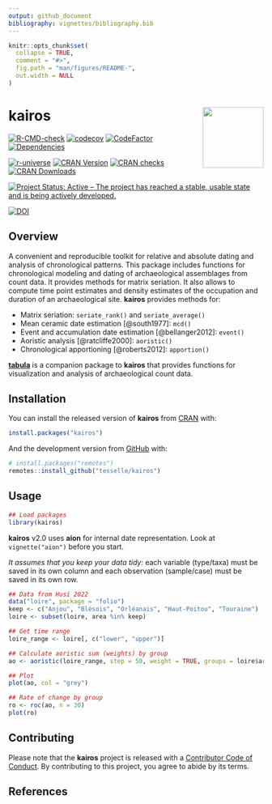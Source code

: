 ```yaml
---
output: github_document
bibliography: vignettes/bibliography.bib
---
```


<!-- README.md is generated from README.Rmd. Please edit that file -->

```r
knitr::opts_chunk$set(
  collapse = TRUE,
  comment = "#>",
  fig.path = "man/figures/README-",
  out.width = NULL
)
```

# kairos <img width=120px src="man/figures/logo.png" align="right" />

<!-- badges: start -->
[![R-CMD-check](https://github.com/tesselle/kairos/workflows/R-CMD-check/badge.svg)](https://github.com/tesselle/kairos/actions)
[![codecov](https://codecov.io/gh/tesselle/kairos/branch/master/graph/badge.svg)](https://app.codecov.io/gh/tesselle/kairos)
[![CodeFactor](https://www.codefactor.io/repository/github/tesselle/kairos/badge)](https://www.codefactor.io/repository/github/tesselle/kairos)
[![Dependencies](https://tinyverse.netlify.com/badge/kairos)](https://cran.r-project.org/package=kairos)

[![r-universe](https://tesselle.r-universe.dev/badges/kairos)](https://tesselle.r-universe.dev){.pkgdown-devel}
[![CRAN Version](http://www.r-pkg.org/badges/version/kairos)](https://cran.r-project.org/package=kairos){.pkgdown-release}
[![CRAN checks](https://badges.cranchecks.info/worst/kairos.svg)](https://cran.r-project.org/web/checks/check_results_kairos.html){.pkgdown-release}
[![CRAN Downloads](http://cranlogs.r-pkg.org/badges/kairos)](https://cran.r-project.org/package=kairos){.pkgdown-release}

[![Project Status: Active – The project has reached a stable, usable state and is being actively developed.](https://www.repostatus.org/badges/latest/active.svg)](https://www.repostatus.org/#active)

[![DOI](https://zenodo.org/badge/DOI/10.5281/zenodo.5653896.svg)](https://doi.org/10.5281/zenodo.5653896)
<!-- badges: end -->

## Overview

A convenient and reproducible toolkit for relative and absolute dating and analysis of chronological patterns. This package includes functions for chronological modeling and dating of archaeological assemblages from count data. It provides methods for matrix seriation. It also allows to compute time point estimates and density estimates of the occupation and duration of an archaeological site. **kairos** provides methods for:

* Matrix seriation: `seriate_rank()` and `seriate_average()`
* Mean ceramic date estimation [@south1977]: `mcd()`
* Event and accumulation date estimation [@bellanger2012]: `event()`
* Aoristic analysis [@ratcliffe2000]: `aoristic()`
* Chronological apportioning [@roberts2012]: `apportion()`

[**tabula**](https://packages.tesselle.org/tabula/) is a companion package to **kairos** that provides functions for visualization and analysis of archaeological count data.

## Installation

You can install the released version of **kairos** from [CRAN](https://CRAN.R-project.org) with:

```r
install.packages("kairos")
```

And the development version from [GitHub](https://github.com/) with:

```r
# install.packages("remotes")
remotes::install_github("tesselle/kairos")
```

## Usage

```r
## Load packages
library(kairos)
```

**kairos** v2.0 uses **aion** for internal date representation. Look at `vignette("aion")` before you start.

*It assumes that you keep your data tidy*: each variable (type/taxa) must be saved in its own column and each observation (sample/case) must be saved in its own row.

```r
## Data from Husi 2022
data("loire", package = "folio")
keep <- c("Anjou", "Blésois", "Orléanais", "Haut-Poitou", "Touraine")
loire <- subset(loire, area %in% keep)

## Get time range
loire_range <- loire[, c("lower", "upper")]

## Calculate aoristic sum (weights) by group
ao <- aoristic(loire_range, step = 50, weight = TRUE, groups = loire$area)

## Plot
plot(ao, col = "grey")

## Rate of change by group
ro <- roc(ao, n = 30)
plot(ro)
```

## Contributing

Please note that the **kairos** project is released with a [Contributor Code of Conduct](https://www.tesselle.org/conduct.html). By contributing to this project, you agree to abide by its terms.

## References
